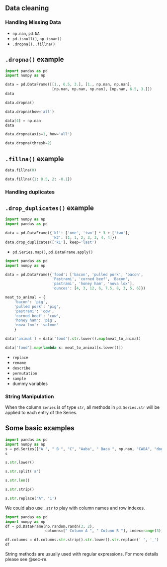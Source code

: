 
## Data cleaning

### Handling Missing Data

- `np.nan`, `pd.NA`
- `pd.isnull()`, `np.isnan()`
- `.dropna()`, `.fillna()`


::: {.callout-note collapse="true"}
# `.dropna()` example

```python
import pandas as pd
import numpy as np

data = pd.DataFrame([[1., 6.5, 3.], [1., np.nan, np.nan], 
                     [np.nan, np.nan, np.nan], [np.nan, 6.5, 3.]])
data
```

```python
data.dropna()
```


```python
data.dropna(how='all')
```


```python
data[4] = np.nan
data
```

```python
data.dropna(axis=1, how='all')
```
```python
data.dropna(thresh=2)
```

:::

::: {.callout-note collapse="true"}
# `.fillna()` example


```python
data.fillna(0)
```

```python
data.fillna({1: 0.5, 2: -0.1})
```


:::

### Handling duplicates


::: {.callout-note collapse="true"}
# `.drop_duplicates()` example

```python
import numpy as np
import pandas as pd

data = pd.DataFrame({'k1': ['one', 'two'] * 3 + ['two'], 
                     'k2': [1, 1, 2, 3, 3, 4, 4]})
data.drop_duplicates(['k1'], keep='last')
```
:::


- `pd.Series.map()`, `pd.DataFrame.apply()`


::: {#exm-}

```python
import pandas as pd
import numpy as np

data = pd.DataFrame({'food': ['bacon', 'pulled pork', 'bacon',
                     'Pastrami', 'corned beef', 'Bacon',
                     'pastrami', 'honey ham', 'nova lox'],
                     'ounces': [4, 3, 12, 6, 7.5, 8, 3, 5, 6]})

meat_to_animal = {
    'bacon': 'pig',
    'pulled pork': 'pig',
    'pastrami': 'cow',
    'corned beef': 'cow',
    'honey ham': 'pig',
    'nova lox': 'salmon'
    }

data['animal'] = data['food'].str.lower().map(meat_to_animal)

data['food'].map(lambda x: meat_to_animal[x.lower()])
```

:::

- `replace`
- `rename`
<!-- - `pd.cut(ages, bins)` -->
- `describe`
- `permutation`
- `sample`
- dummy variables


### String Manipulation

When the column `Series` is of type `str`, all methods in `pd.Series.str` will be applied to each entry of the Series.


::: {.callout-note collapse="true"}
# Some basic examples

```python
import pandas as pd
import numpy as np
s = pd.Series(["A ", " B ", "C", "Aaba", " Baca ", np.nan, "CABA", "dog", "cat"])
s
```

```python
s.str.lower()
```

```python
s.str.split('a')
```

```python
s.str.len()
```

```python
s.str.strip()
```

```python
s.str.replace("A", '1')
```


:::



::: {#exm-}
We could also use `.str` to play with column names and row indexes.

```python
import pandas as pd
import numpy as np
df = pd.DataFrame(np.random.randn(3, 2),
                  columns=[" Column A ", " Column B "], index=range(3))

df.columns = df.columns.str.strip().str.lower().str.replace(' ', '_')
df
```
:::

String methods are usually used with regular expressions. For more details please see @sec-re.